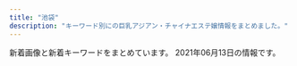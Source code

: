```yaml
---
title: "池袋"
description: "キーワード別にの巨乳アジアン・チャイナエステ嬢情報をまとめました。"
---
```


新着画像と新着キーワードをまとめています。
2021年06月13日の情報です。

<DmmAffiliateIns />
<KeywordTable
  shops={
    [
    {
        "name": "CoCo8 \u30b3\u30b3\u30a8\u30a4\u30c8",
        "station": "JR\u6c60\u888b\u99c5\u897f\u53e3",
        "keywords": {
            "86": 2,
            "88": 1,
            "90": 1
        },
        "url": "http://www.coco-8.jp/",
        "img_links": [
            "http://www.coco-8.jp/_src/36741639/2.jpg",
            "http://www.coco-8.jp/_src/49977786/wechatimg336_20201102105038881.jpg",
            "http://www.coco-8.jp/_src/36742459/2.jpg",
            "http://www.coco-8.jp/_src/36746704/g5.png",
            "http://www.coco-8.jp/_src/54960364/wechatimg955.jpg",
            "http://www.coco-8.jp/_src/36820892/cam3.png",
            "http://www.coco-8.jp/_src/36746351/lineline.png",
            "http://www.coco-8.jp/_src/55662797/img20210426142633666355.png",
            "http://www.coco-8.jp/_src/36741678/down.png",
            "http://www.coco-8.jp/_src/36741671/2.jpg",
            "http://www.coco-8.jp/_src/37791754/smartselect_20191212-140919_wechat.jpg",
            "http://www.coco-8.jp/_src/36742791/s4.jpg",
            "http://www.coco-8.jp/_src/37791773/wechatimg437_20201113100952153.jpg",
            "http://www.coco-8.jp/_src/36741672/4.jpg",
            "http://www.coco-8.jp/_src/36746398/mei1.jpg",
            "http://www.coco-8.jp/_src/49977789/lineline.png",
            "http://www.coco-8.jp/_src/36742630/b.png",
            "http://www.coco-8.jp/_src/36746380/aki.jpg",
            "http://www.coco-8.jp/_src/36742461/4.jpg",
            "http://www.coco-8.jp/_src/36741673/3.jpg",
            "http://www.coco-8.jp/_src/36746345/maya.jpg",
            "http://www.coco-8.jp/_src/36746397/mei1.jpg",
            "http://www.coco-8.jp/_src/36746636/iwa1.jpg",
            "http://www.coco-8.jp/_src/36746702/g6.jpg",
            "http://www.coco-8.jp/_src/36746331/lineline.png",
            "http://www.coco-8.jp/_src/36746732/road2.png",
            "http://www.coco-8.jp/_src/36741637/3.jpg",
            "http://www.coco-8.jp/_src/36741640/1.jpg",
            "http://www.coco-8.jp/_src/36746688/g2.jpg",
            "http://www.coco-8.jp/_src/36746320/sayuri.jpg",
            "http://www.coco-8.jp/_src/36746644/lineline.png",
            "http://www.coco-8.jp/_src/36742458/1.jpg",
            "http://www.coco-8.jp/_src/36745876/pic1.jpg",
            "http://www.coco-8.jp/_src/36742638/b.png",
            "http://www.coco-8.jp/_src/37791774/wechatimg437_20201113100952153.jpg",
            "http://www.coco-8.jp/_src/36742655/down.png",
            "http://www.coco-8.jp/_src/36746635/iwa1.jpg",
            "http://www.coco-8.jp/_src/36746641/risa.jpg",
            "http://www.coco-8.jp/_src/36742642/b.png",
            "http://www.coco-8.jp/_src/54960393/wechatimg955.jpg",
            "http://www.coco-8.jp/_src/54960397/wechatimg955.jpg",
            "http://www.coco-8.jp/_src/36742462/5.jpg",
            "http://www.coco-8.jp/_src/54960394/lineline.png",
            "http://www.coco-8.jp/_src/36820891/cam3.png",
            "http://www.coco-8.jp/_src/36746692/g3.jpg",
            "http://www.coco-8.jp/_src/36741674/5.jpg",
            "http://www.coco-8.jp/_src/36742658/s1.jpg",
            "http://www.coco-8.jp/_src/49632559/wechatimg336_20201102105038881.jpg",
            "http://www.coco-8.jp/_src/36742640/b.png",
            "http://www.coco-8.jp/_src/36741670/1.jpg",
            "http://www.coco-8.jp/_src/36742644/sayuri.jpg",
            "http://www.coco-8.jp/_src/36746346/maya.jpg",
            "http://www.coco-8.jp/_src/36712010/sayuri.jpg",
            "http://www.coco-8.jp/_src/36746642/risa.jpg",
            "http://www.coco-8.jp/_src/36746682/g.jpg",
            "http://www.coco-8.jp/_src/36741638/4.jpg",
            "http://www.coco-8.jp/_src/36742636/b.png",
            "http://www.coco-8.jp/_src/36742714/s2.jpg",
            "http://www.coco-8.jp/_src/36742780/s3.jpg",
            "http://www.coco-8.jp/_src/36746714/b.png",
            "http://www.coco-8.jp/_src/36813493/cam2.jpg",
            "http://www.coco-8.jp/_src/36745880/pic2.jpg",
            "http://www.coco-8.jp/_src/36742460/3.jpg",
            "http://www.coco-8.jp/_src/37791789/lineline.png",
            "http://www.coco-8.jp/_src/49977773/wechatimg437_20201113100952153.jpg",
            "http://www.coco-8.jp/_src/36743040/s5.jpg",
            "http://www.coco-8.jp/_src/36746395/lineline.png",
            "http://www.coco-8.jp/_src/36746379/aki.jpg",
            "http://www.coco-8.jp/_src/36746633/lineline.png",
            "http://www.coco-8.jp/_src/49977665/wechatimg437_20201113100952153.jpg",
            "http://www.coco-8.jp/_src/49977785/wechatimg336_20201102105038881.jpg",
            "http://www.coco-8.jp/_src/49632727/wechatimg336_20201102105038881.jpg",
            "http://www.coco-8.jp/_src/36746639/lineline.png",
            "http://www.coco-8.jp/_src/36813492/cam2.jpg",
            "http://www.coco-8.jp/_src/36741636/5.jpg",
            "http://www.coco-8.jp/_src/54960396/wechatimg955.jpg"
        ]
    },
    {
        "name": "MONA\u30fbLIZA \u30e2\u30ca\u30fb\u30ea\u30b6",
        "keywords": {
            "C": 8
        },
        "url": "http://monaliza.xyz/",
        "img_links": [
            "http://monaliza.xyz/images/g6.jpg",
            "http://monaliza.xyz/images/r01.jpg",
            "http://monaliza.xyz/images/g7.jpg",
            "http://monaliza.xyz/images/index_c3.jpg",
            "http://monaliza.xyz/images/index_c1.jpg",
            "http://monaliza.xyz/images/mobile.jpg",
            "http://monaliza.xyz/images/r02.jpg",
            "http://monaliza.xyz/images/gallery_image01b.jpg",
            "http://monaliza.xyz/images/yuki.jpg",
            "http://monaliza.xyz/images/index_c2.jpg",
            "http://monaliza.xyz/images/r04.jpg",
            "http://monaliza.xyz/images/r03.jpg",
            "http://monaliza.xyz/images/top.jpg",
            "http://monaliza.xyz/images/aoyi.jpg",
            "http://monaliza.xyz/images/g4.jpg"
        ],
        "station": "JR\u6c60\u888b\u99c5\u897f\u53e3"
    },
    {
        "keywords": {
            "83": 10,
            "84": 8,
            "81": 4,
            "82": 10,
            "85": 4
        },
        "url": "http://c-sun2.com/",
        "img_links": [
            "http://c-sun2.com/image/cast/cast_533_1_l.jpg",
            "http://c-sun2.com/image/cast/cast_357_1_l.jpg",
            "http://c-sun2.com/image/cast/cast_453_1_l.jpg",
            "http://c-sun2.com/img/header.jpg",
            "http://c-sun2.com/img/bar_grallery.png",
            "http://c-sun2.com/image/cast/cast_533_2_l.jpg",
            "http://c-sun2.com/image/cast/cast_485_2_l.jpg",
            "http://c-sun2.com/image/cast/cast_473_2_l.jpg",
            "http://c-sun2.com/image/cast/cast_471_2_l.jpg",
            "http://c-sun2.com/img/topbar_osusume.png",
            "http://c-sun2.com/image/cast/cast_362_2_l.jpg",
            "http://c-sun2.com/image/cast/cast_484_2_l.jpg",
            "http://c-sun2.com/image/cast/cast_492_2_l.jpg",
            "http://c-sun2.com/img/bar_therapist.png",
            "http://c-sun2.com/image/cast/cast_471_1_l.jpg",
            "http://c-sun2.com/image/cast/cast_357_2_l.jpg",
            "http://c-sun2.com/image/cast/cast_496_1_l.jpg",
            "http://c-sun2.com/image/cast/cast_453_2_l.jpg",
            "http://c-sun2.com/image/cast/cast_393_2_l.jpg",
            "http://c-sun2.com/image/cast/cast_485_1_l.jpg",
            "http://c-sun2.com/img/bar_profile.png",
            "http://c-sun2.com/image/cast/cast_390_1_l.jpg",
            "http://c-sun2.com/img/event/camp3.jpg",
            "http://c-sun2.com/image/cast/cast_484_1_l.jpg",
            "http://c-sun2.com/image/cast/cast_524_1_l.jpg",
            "http://c-sun2.com/image/cast/cast_360_2_l.jpg",
            "http://c-sun2.com/image/cast/cast_466_1_l.jpg",
            "http://c-sun2.com/image/cast/cast_466_2_l.jpg",
            "http://c-sun2.com/image/shame/192_1_l.jpg",
            "http://c-sun2.com/image/cast/cast_496_2_l.jpg",
            "http://c-sun2.com/image/cast/cast_390_2_l.jpg",
            "http://c-sun2.com/img/topbar_camp.png",
            "http://c-sun2.com/image/cast/cast_360_1_l.jpg",
            "http://c-sun2.com/img/icon/new.png",
            "http://c-sun2.com/image/cast/cast_534_2_l.jpg",
            "http://c-sun2.com/image/cast/cast_393_1_l.jpg",
            "http://c-sun2.com/image/cast/cast_473_1_l.jpg",
            "http://c-sun2.com/image/cast/cast_534_1_l.jpg",
            "http://c-sun2.com/image/cast/cast_326_1_l.jpg",
            "http://c-sun2.com/img/topbar_news.png",
            "http://c-sun2.com/image/cast/cast_524_2_l.jpg",
            "http://c-sun2.com/image/cast/cast_492_1_l.jpg",
            "http://c-sun2.com/image/cast/cast_362_1_l.jpg",
            "http://c-sun2.com/image/cast/cast_580_1_l.jpg",
            "http://c-sun2.com/image/cast/cast_326_2_l.jpg"
        ],
        "station": "JR\u6c60\u888b\u99c5\u897f\u53e3",
        "name": "\u30b9\u30a4\u30fc\u30c8\u30de\u30c3\u30c8"
    },
    {
        "keywords": {
            "C": 21
        },
        "img_links": [
            "http://salon-arm.com/staff/kaori/01.jpg",
            "http://salon-arm.com/img/att.jpg",
            "http://salon-arm.com/staff/ringo/01.jpg",
            "http://salon-arm.com/staff/ai/01mb.jpg",
            "http://salon-arm.com/staff/saya/01mb.jpg",
            "http://salon-arm.com/staff/mai/01.jpg",
            "http://salon-arm.com/staff/rika/01mb.jpg",
            "http://salon-arm.com/staff/yuuka/01.jpg",
            "http://salon-arm.com/img/ttl_line.png",
            "http://salon-arm.com/staff/ringo/01mb.jpg",
            "http://salon-arm.com/pic/top.png",
            "http://salon-arm.com/pic/head.png",
            "http://salon-arm.com/staff/ai/01.jpg",
            "http://salon-arm.com/img/ttl_tnew.png",
            "http://salon-arm.com/staff/yuuka/01mb.jpg",
            "http://salon-arm.com/img/ttl_staff.png",
            "http://salon-arm.com/i/files/homeimg.jpg",
            "http://salon-arm.com/staff/reina/01mb.jpg",
            "http://salon-arm.com/staff/emi/01mb.jpg",
            "http://salon-arm.com/staff/nana/01.jpg",
            "http://salon-arm.com/staff/reina/01.jpg",
            "http://salon-arm.com/staff/saya/01.jpg",
            "http://salon-arm.com/staff/mai/01mb.jpg",
            "http://salon-arm.com/staff/rika/01.jpg",
            "http://salon-arm.com/staff/nana/01mb.jpg",
            "http://salon-arm.com/staff/midori/01.jpg",
            "http://salon-arm.com/img/ttl_concept.png",
            "http://salon-arm.com/img/ttl_mobile.png",
            "http://salon-arm.com/staff/kaori/01mb.jpg",
            "http://salon-arm.com/staff/ichigo/01mb.jpg",
            "http://salon-arm.com/staff/midori/01mb.jpg",
            "http://salon-arm.com/staff/ichigo/01.jpg",
            "http://salon-arm.com/staff/emi/01.jpg"
        ],
        "station": "JR\u6c60\u888b\u99c5\u897f\u53e3",
        "url": "http://salon-arm.com/",
        "name": "\u30a2\u30ed\u30de\u30ed\u30de\u30f3\u30b9"
    },
    {
        "name": "\u82b1\u6c34\u6728",
        "url": "http://es-hana.work/",
        "img_links": [
            "http://es-hana.work/images/interior_t.jpg",
            "http://es-hana.work/img/miki1.jpg",
            "http://es-hana.work/staff/rina.jpg",
            "http://es-hana.work/images/ac2.jpg",
            "http://es-hana.work/images/sys1.jpg",
            "http://es-hana.work/images/6.jpg",
            "http://es-hana.work/staff/ai.jpg",
            "http://es-hana.work/images/ac1.jpg",
            "http://es-hana.work/images/sys2.jpg",
            "http://es-hana.work/images/tg.jpg",
            "http://es-hana.work/staff/yuna.jpg",
            "http://es-hana.work/staff/nami.jpg",
            "http://es-hana.work/img/rina1.jpg",
            "http://es-hana.work/img/risa1.jpg",
            "http://es-hana.work/images/3.jpg",
            "http://es-hana.work/img/aya1.jpg",
            "http://es-hana.work/staff/risa.jpg",
            "http://es-hana.work/images/line.jpg",
            "http://es-hana.work/images/9.jpg",
            "http://es-hana.work/images/2.jpg",
            "http://es-hana.work/staff/miki.jpg",
            "http://es-hana.work/images/news.jpg",
            "http://es-hana.work/img/haruka1.jpg",
            "http://es-hana.work/img/nana1.jpg",
            "http://es-hana.work/images/5.jpg",
            "http://es-hana.work/images/8.jpg",
            "http://es-hana.work/staff/nana.jpg",
            "http://es-hana.work/images/7.jpg",
            "http://es-hana.work/img/ai1.jpg",
            "http://es-hana.work/staff/haruka.jpg",
            "http://es-hana.work/images/staff_t.jpg",
            "http://es-hana.work/images/1.jpg",
            "http://es-hana.work/staff/aya.jpg",
            "http://es-hana.work/images/head.jpg",
            "http://es-hana.work/images/10.jpg",
            "http://es-hana.work/images/int.jpg",
            "http://es-hana.work/img/yui1.jpg",
            "http://es-hana.work/staff/yui.jpg",
            "http://es-hana.work/img/nami1.jpg"
        ],
        "keywords": {},
        "station": "JR\u6c60\u888b\u99c5\u897f\u53e3(\u5317)"
    },
    {
        "name": "\u30b7\u30e3\u30fc\u30ed\u30c3\u30c8\u59eb",
        "keywords": {
            "C": 20,
            "D": 4,
            "82": 2,
            "89": 3,
            "87": 1,
            "86": 3,
            "E": 2,
            "93": 2,
            "88": 1,
            "85": 9
        },
        "img_links": [
            "http://www.i-rlx.info/images/index_13.jpg",
            "http://www.i-rlx.info/images/info_16.jpg",
            "http://www.i-rlx.info/images/upload/7d800b2f3fde617b.jpg",
            "http://www.i-rlx.info/images/upload/bb8a47bc98c64e87.jpg",
            "http://www.i-rlx.info/images/index_33.jpg",
            "http://www.i-rlx.info/images/index_34.jpg",
            "http://www.i-rlx.info/images/index_20.jpg",
            "http://www.i-rlx.info/girl/02.jpg",
            "http://www.i-rlx.info/images/index_31.jpg",
            "http://www.i-rlx.info/images/upload/thumb/19b76df66faf0b12.jpg",
            "http://www.i-rlx.info/images/upload/thumb/888936484d714117.jpg",
            "http://www.i-rlx.info/images/index_30.jpg",
            "http://www.i-rlx.info/images/upload/c3c01fea3cdcaa08.jpg",
            "http://www.i-rlx.info/images/upload/thumb/22c78aefa047b678.jpg",
            "http://www.i-rlx.info/images/index_12.jpg",
            "http://www.i-rlx.info/images/upload/eeb5d9caa554018e.jpg",
            "http://www.i-rlx.info/i/girl/02.jpg",
            "http://www.i-rlx.info/images/index_17.jpg",
            "http://www.i-rlx.info/images/index_06.jpg",
            "http://www.i-rlx.info/images/index_11.jpg",
            "http://www.i-rlx.info/images/index_36.jpg",
            "http://www.i-rlx.info/images/upload/thumb/95e8548329763630.jpg",
            "http://www.i-rlx.info/images/index_21.jpg",
            "http://www.i-rlx.info/images/upload/d9467bde93e01a59.jpg",
            "http://www.i-rlx.info/images/index_26.jpg",
            "http://www.i-rlx.info/images/staff_16.jpg",
            "http://www.i-rlx.info/images/upload/22c78aefa047b678.jpg",
            "http://www.i-rlx.info/images/index_29.jpg",
            "http://www.i-rlx.info/images/index_23.jpg",
            "http://www.i-rlx.info/images/upload/thumb/bb8a47bc98c64e87.jpg",
            "http://www.i-rlx.info/images/index_19.jpg",
            "http://www.i-rlx.info/i/girl/03.jpg",
            "http://www.i-rlx.info/images/upload/thumb/3a57edcf235cfd8e.jpg",
            "http://www.i-rlx.info/images/upload/9e42414005a99f48.jpg",
            "http://www.i-rlx.info/images/index_27.jpg",
            "http://www.i-rlx.info/images/upload/de66c0c17276977c.jpg",
            "http://www.i-rlx.info/images/index_09.jpg",
            "http://www.i-rlx.info/i/room/r02.jpg",
            "http://www.i-rlx.info/images/upload/thumb/dc8f1b616e622b2a.jpg",
            "http://www.i-rlx.info/girl/018.jpg",
            "http://www.i-rlx.info/images/upload/thumb/bb2bfea87a6127cc.jpg",
            "http://www.i-rlx.info/images/index_15.jpg",
            "http://www.i-rlx.info/girl/05.jpg",
            "http://www.i-rlx.info/images/index_24.jpg",
            "http://www.i-rlx.info/images/upload/thumb/d9467bde93e01a59.jpg",
            "http://www.i-rlx.info/images/sub_21.jpg",
            "http://www.i-rlx.info/images/upload/ac8e7ec3ac179feb.jpg",
            "http://www.i-rlx.info/images/upload/95e8548329763630.jpg",
            "http://www.i-rlx.info/images/upload/thumb/f63122b7652c8d07.jpg",
            "http://www.i-rlx.info/images/upload/thumb/eeb5d9caa554018e.jpg",
            "http://www.i-rlx.info/images/index_35_01.jpg",
            "http://www.i-rlx.info/images/index_03.jpg",
            "http://www.i-rlx.info/images/info.jpg",
            "http://www.i-rlx.info/images/upload/bb2bfea87a6127cc.jpg",
            "http://www.i-rlx.info/images/upload/thumb/4d0e657eefdddf42.jpg",
            "http://www.i-rlx.info/images/upload/b0bbe23232bed8aa.jpg",
            "http://www.i-rlx.info/girl/07.jpg",
            "http://www.i-rlx.info/images/upload/4d0e657eefdddf42.jpg",
            "http://www.i-rlx.info/images/index_37.jpg",
            "http://www.i-rlx.info/images/sub_18.jpg",
            "http://www.i-rlx.info/girl/017.jpg",
            "http://www.i-rlx.info/images/index_07.jpg",
            "http://www.i-rlx.info/images/upload/549fe7e03db1e8fc.jpg",
            "http://www.i-rlx.info/images/rec.jpg",
            "http://www.i-rlx.info/images/upload/888936484d714117.jpg",
            "http://www.i-rlx.info/images/rec_16.jpg",
            "http://www.i-rlx.info/girl/01.jpg",
            "http://www.i-rlx.info/i/room/r01.jpg",
            "http://www.i-rlx.info/images/upload/thumb/5f15caf7f272770f.jpg",
            "http://www.i-rlx.info/girl/08.jpg",
            "http://www.i-rlx.info/images/upload/f63122b7652c8d07.jpg",
            "http://www.i-rlx.info/images/index_18.jpg",
            "http://www.i-rlx.info/girl/06.jpg",
            "http://www.i-rlx.info/girl/04.jpg",
            "http://www.i-rlx.info/images/upload/thumb/c3c01fea3cdcaa08.jpg",
            "http://www.i-rlx.info/images/index_01.jpg",
            "http://www.i-rlx.info/images/index_22.jpg",
            "http://www.i-rlx.info/images/index_08.jpg",
            "http://www.i-rlx.info/images/upload/thumb/9e42414005a99f48.jpg",
            "http://www.i-rlx.info/images/upload/thumb/7d800b2f3fde617b.jpg",
            "http://www.i-rlx.info/i/girl/05.jpg",
            "http://www.i-rlx.info/images/index_14.jpg",
            "http://www.i-rlx.info/images/upload/thumb/de66c0c17276977c.jpg",
            "http://www.i-rlx.info/images/upload/3a57edcf235cfd8e.jpg",
            "http://www.i-rlx.info/images/upload/bc0752fe4e53b8c6.jpg",
            "http://www.i-rlx.info/images/upload/5f15caf7f272770f.jpg",
            "http://www.i-rlx.info/images/upload/thumb/ac8e7ec3ac179feb.jpg",
            "http://www.i-rlx.info/images/upload/dc8f1b616e622b2a.jpg",
            "http://www.i-rlx.info/images/upload/thumb/549fe7e03db1e8fc.jpg",
            "http://www.i-rlx.info/images/index_02.jpg",
            "http://www.i-rlx.info/i/room/r04.jpg",
            "http://www.i-rlx.info/i/girl/04.jpg",
            "http://www.i-rlx.info/images/index_39.jpg",
            "http://www.i-rlx.info/images/upload/19b76df66faf0b12.jpg",
            "http://www.i-rlx.info/i/room/r03.jpg",
            "http://www.i-rlx.info/images/upload/thumb/b0bbe23232bed8aa.jpg",
            "http://www.i-rlx.info/i/girl/01.jpg",
            "http://www.i-rlx.info/images/03.jpg",
            "http://www.i-rlx.info/images/upload/thumb/bc0752fe4e53b8c6.jpg",
            "http://www.i-rlx.info/images/index_10.jpg",
            "http://www.i-rlx.info/images/index_28.jpg",
            "http://www.i-rlx.info/images/index_04.jpg"
        ],
        "url": "http://www.i-rlx.info/",
        "station": "JR\u6c60\u888b\u99c5\u897f\u53e3(\u5317)"
    },
    {
        "station": "JR\u6c60\u888b\u99c5\u897f\u53e3(\u5317)",
        "img_links": [
            "https://www.relax-es.net/img/icon/new.png",
            "https://www.relax-es.net/w160-p400/img/uploadfile/imgpc01601942105.jpg",
            "https://www.relax-es.net/w200-p300/img/uploadfile/imgpc01601602016.jpg",
            "https://www.relax-es.net/img/bana10.jpg",
            "https://www.relax-es.net/w200-p300/img/uploadfile/imgpc01601602188.jpg",
            "https://www.relax-es.net/w160-p400/img/uploadfile/imgpc01601602761.jpg",
            "https://www.relax-es.net/w160-p400/img/uploadfile/imgpc01608535716.jpg",
            "https://www.relax-es.net/img/uploadfile/imgpc01601601975.jpg",
            "https://www.relax-es.net/img/uploadfile/imgpc01608535783.jpg",
            "https://www.relax-es.net/img/uploadfile/imgpc01601602443.jpg",
            "https://www.relax-es.net/w160-p400/img/uploadfile/imgpc01601601975.jpg",
            "https://www.relax-es.net/img/num5.png",
            "https://www.relax-es.net/img/bana05.jpg",
            "https://www.relax-es.net/img/bana07.jpg",
            "https://www.relax-es.net/img/uploadfile/imgpc01601942105.jpg",
            "https://www.relax-es.net/img/num4.png",
            "https://www.relax-es.net/img/uploadfile/imgpc01601602890.jpg",
            "https://www.relax-es.net/img/area.jpg",
            "https://www.relax-es.net/w160-p400/img/uploadfile/imgpc01601602970.jpg",
            "https://www.relax-es.net/w160-p400/img/uploadfile/imgpc01601602890.jpg",
            "https://www.relax-es.net/w160-p400/img/uploadfile/imgpc01608535826.jpg",
            "https://www.relax-es.net/w160-p400/img/uploadfile/imgpc01601942123.jpg",
            "https://www.relax-es.net/w200-p300/img/uploadfile/imgpc01601942123.jpg",
            "https://www.relax-es.net/w160-p400/img/uploadfile/imgpc01601602326.jpg",
            "https://www.relax-es.net/img/uploadfile/img_1601600707.jpg",
            "https://www.relax-es.net/w160-p400/img/uploadfile/imgpc01601942142.jpg",
            "https://www.relax-es.net/w160-p400/img/uploadfile/imgpc01601603008.jpg",
            "https://www.relax-es.net/w160-p400/img/uploadfile/imgpc01608535783.jpg",
            "https://www.relax-es.net/w160-p400/img/uploadfile/imgpc01601942165.jpg",
            "https://www.relax-es.net/w200-p300/img/uploadfile/imgpc01601942142.jpg",
            "https://www.relax-es.net/img/uploadfile/imgpc01608535826.jpg",
            "https://www.relax-es.net/img/bana03.jpg",
            "https://www.relax-es.net/img/uploadfile/imgpc01601602269.jpg",
            "https://www.relax-es.net/img/uploadfile/imgpc01601603008.jpg",
            "https://www.relax-es.net/w200-p80/img/uploadfile/imgpc01601601975.jpg",
            "https://www.relax-es.net/img/uploadfile/imgpc01601602403.jpg",
            "https://www.relax-es.net/w160-p400/img/uploadfile/imgpc01601602016.jpg",
            "https://www.relax-es.net/img/syscard.png",
            "https://www.relax-es.net/img/uploadfile/imgpc01601602326.jpg",
            "https://www.relax-es.net/img/uploadfile/imgpc01608535716.jpg",
            "https://www.relax-es.net/w160-p400/img/uploadfile/imgpc01601602269.jpg",
            "https://www.relax-es.net/img/uploadfile/imgpc01601602016.jpg",
            "https://www.relax-es.net/img/bana02.jpg",
            "https://www.relax-es.net/w160-p400/img/uploadfile/imgpc01601602443.jpg",
            "https://www.relax-es.net/w200-p300/img/uploadfile/imgpc01601942092.jpg",
            "https://www.relax-es.net/img/uploadfile/img_1601600792.jpg",
            "https://www.relax-es.net/img/uploadfile/imgpc01601602970.jpg",
            "https://www.relax-es.net/img/uploadfile/imgpc01608535915.jpg",
            "https://www.relax-es.net/img/uploadfile/imgpc01601942092.jpg",
            "https://www.relax-es.net/img/bana01.jpg",
            "https://www.relax-es.net/img/uploadfile/imgpc01601602761.jpg",
            "https://www.relax-es.net/img/uploadfile/imgpc01601942142.jpg",
            "https://www.relax-es.net/w160-p400/img/uploadfile/imgpc01601942092.jpg",
            "https://www.relax-es.net/img/uploadfile/imgpc01601942165.jpg",
            "https://www.relax-es.net/w300-p200/img/uploadfile/imgpc01601601975.jpg",
            "https://www.relax-es.net/img/uploadfile/imgpc01601602188.jpg",
            "https://www.relax-es.net/img/uploadfile/imgpc01601602676.jpg",
            "https://www.relax-es.net/img/kantan.jpg",
            "https://www.relax-es.net/w160-p400/img/uploadfile/imgpc01601602188.jpg",
            "https://www.relax-es.net/w200-p300/img/uploadfile/imgpc01601601781.jpg",
            "https://www.relax-es.net/img/uploadfile/imgpc01601601781.jpg",
            "https://www.relax-es.net/w160-p400/img/uploadfile/imgpc01601601781.jpg",
            "https://www.relax-es.net/img/num3.png",
            "https://www.relax-es.net/img/num1.png",
            "https://www.relax-es.net/w160-p400/img/uploadfile/imgpc01601602403.jpg",
            "https://www.relax-es.net/w230-p230/img/uploadfile/img_1601600792.jpg",
            "https://www.relax-es.net/img/uploadfile/1601603998.png",
            "https://www.relax-es.net/img/num2.png",
            "https://www.relax-es.net/img/companioncoment.png",
            "https://www.relax-es.net/img/uploadfile/imgpc01601942123.jpg",
            "https://www.relax-es.net/img/bana04.jpg",
            "https://www.relax-es.net/w160-p400/img/uploadfile/imgpc01601602676.jpg",
            "https://www.relax-es.net/w160-p400/img/uploadfile/imgpc01608535915.jpg"
        ],
        "url": "https://www.relax-es.net/",
        "keywords": {
            "C": 32,
            "F": 35,
            "89": 59,
            "87": 24,
            "D": 52,
            "88": 67,
            "90": 12,
            "E": 75
        },
        "name": "New RELAX TIME"
    },
    {
        "keywords": {
            "85": 15,
            "86": 32,
            "D": 29,
            "84": 51,
            "C": 66
        },
        "name": "\u73ca\u745a\u6d77\u5cb8",
        "img_links": [
            "http://www.ccgirl.work/img/icon/new.jpg",
            "http://ccgirl.work/img/bana02.jpg",
            "http://www.ccgirl.work/staff/hana1.jpg",
            "http://ccgirl.work/img/interior.jpg",
            "http://ccgirl.work/staff/riri2.jpg",
            "http://www.ccgirl.work/staff/riri1.jpg",
            "http://ccgirl.work/staff/ai1.jpg",
            "http://ccgirl.work/staff/kayuri2.jpg",
            "http://ccgirl.work/staff/riri1.jpg",
            "http://ccgirl.work/staff/ai3.jpg",
            "http://ccgirl.work/staff/ai2.jpg",
            "http://ccgirl.work/staff/aya2.jpg",
            "http://www.ccgirl.work/img/contentsbottom.png",
            "http://www.ccgirl.work/staff/aya3.jpg",
            "http://www.ccgirl.work/staff/ai1.jpg",
            "http://ccgirl.work/staff/kayuri1.jpg",
            "http://ccgirl.work/staff/koko1.jpg",
            "http://ccgirl.work/staff/hana1.jpg",
            "http://www.ccgirl.work/staff/ai2.jpg",
            "http://ccgirl.work/img/icon/new.jpg",
            "http://ccgirl.work/staff/aya1.jpg",
            "http://www.ccgirl.work/staff/koko2.jpg",
            "http://www.ccgirl.work/staff/kayuri3.jpg",
            "http://www.ccgirl.work/img/bana02.jpg",
            "http://www.ccgirl.work/staff/ai3.jpg",
            "http://www.ccgirl.work/staff/kayuri2.jpg",
            "http://www.ccgirl.work/img/s/s_qa.png",
            "http://ccgirl.work/img/contentsbottom.png",
            "http://www.ccgirl.work/staff/kayuri1.jpg",
            "http://www.ccgirl.work/staff/aya2.jpg",
            "http://ccgirl.work/img/s/s_qa.png",
            "http://ccgirl.work/staff/aya3.jpg",
            "http://ccgirl.work/img/bana03.jpg",
            "http://ccgirl.work/staff/koko2.jpg",
            "http://ccgirl.work/staff/kayuri3.jpg",
            "http://www.ccgirl.work/staff/aya1.jpg",
            "http://www.ccgirl.work/staff/koko1.jpg",
            "http://www.ccgirl.work/img/bana03.jpg"
        ],
        "station": "JR\u6c60\u888b\u99c5\u6771\u53e3",
        "url": "http://ccgirl.work/"
    },
    {
        "name": "AromaAngels\uff5e\u6c60\u888b\u30a2\u30ed\u30de\u30a8\u30f3\u30b8\u30a7\u30eb\u30ba\uff5e",
        "keywords": {
            "83": 1,
            "C": 44,
            "E": 2,
            "85": 14,
            "86": 5,
            "88": 5,
            "D": 15,
            "87": 4
        },
        "station": "JR\u6c60\u888b\u99c5\u897f\u53e3",
        "url": "https://www.aroma-angels.net/",
        "img_links": [
            "https://www.aroma-angels.net/images/up_5_18_0.jpg",
            "https://www.aroma-angels.net/images/ml_11_1_1411.jpg",
            "https://www.aroma-angels.net/images/up_5_22_0.jpg",
            "https://www.aroma-angels.net/images/ml_11_1_240.jpg",
            "https://www.aroma-angels.net/images/mc_1_1_1272.jpg",
            "https://www.aroma-angels.net/images/mt_10_1_508.jpg",
            "https://www.aroma-angels.net/images/up_5_13_0.jpg",
            "https://www.aroma-angels.net/images/ml_11_1_239.jpg",
            "https://www.aroma-angels.net/images/ml_11_1_208.jpg",
            "https://www.aroma-angels.net/images/mc_1_1_506.jpg",
            "https://www.aroma-angels.net/images/mc_1_1_2202.jpg",
            "https://www.aroma-angels.net/images/ml_11_1_882.jpg",
            "https://www.aroma-angels.net/images/up_5_9_0.jpg",
            "https://www.aroma-angels.net/images/up_5_15_0.jpg",
            "https://www.aroma-angels.net/images/mt_10_1_505.jpg",
            "https://www.aroma-angels.net/images/mc_1_1_507.jpg",
            "https://www.aroma-angels.net/images/link/link_27.jpg",
            "https://www.aroma-angels.net/images/mc_1_1_446.jpg",
            "https://www.aroma-angels.net/images/ml_11_1_506.jpg",
            "https://www.aroma-angels.net/images/link/link_34.jpg",
            "https://www.aroma-angels.net/images/ml_11_1_425.jpg",
            "https://www.aroma-angels.net/images/up_5_26_0.jpg",
            "https://www.aroma-angels.net/images/link/link_15.jpg",
            "https://www.aroma-angels.net/images/up_5_5_0.jpg",
            "https://www.aroma-angels.net/images/ml_11_1_1064.jpg",
            "https://www.aroma-angels.net/images/link/link_31.jpg",
            "https://www.aroma-angels.net/images/up_5_17_0.jpg",
            "https://www.aroma-angels.net/images/ml_11_1_1285.jpg",
            "https://www.aroma-angels.net/images/up_5_14_0.jpg",
            "https://www.aroma-angels.net/images/mt_10_1_144.jpg",
            "https://www.aroma-angels.net/images/ml_11_1_1698.jpeg",
            "https://www.aroma-angels.net/images/mc_1_1_268.jpg",
            "https://www.aroma-angels.net/images/ml_11_1_446.jpg",
            "https://www.aroma-angels.net/images/mc_1_2_445.jpg",
            "https://www.aroma-angels.net/images/up_5_8_0.jpg",
            "https://www.aroma-angels.net/images/up_5_12_0.jpg",
            "https://www.aroma-angels.net/images/ml_11_1_507.jpg",
            "https://www.aroma-angels.net/images/ml_11_1_445.jpg",
            "https://www.aroma-angels.net/images/mc_1_1_508.jpg",
            "https://www.aroma-angels.net/images/ml_11_1_144.jpg",
            "https://www.aroma-angels.net/asset/img/spacer_gallery.png",
            "https://www.aroma-angels.net/images/mc_1_1_882.jpg",
            "https://www.aroma-angels.net/images/up_5_25_0.jpg",
            "https://www.aroma-angels.net/images/mc_1_1_505.jpg",
            "https://www.aroma-angels.net/images/ml_11_1_105.jpg",
            "https://www.aroma-angels.net/asset/img/top.jpg",
            "https://www.aroma-angels.net/images/link/link_37.png",
            "https://www.aroma-angels.net/images/link/link_19.jpg",
            "https://www.aroma-angels.net/images/ml_11_1_268.jpg",
            "https://www.aroma-angels.net/images/up_5_10_0.jpg",
            "https://www.aroma-angels.net/images/mc_1_1_105.jpg",
            "https://www.aroma-angels.net/images/ml_11_1_1272.jpg",
            "https://www.aroma-angels.net/images/up_5_11_0.jpeg",
            "https://www.aroma-angels.net/images/mc_1_1_1411.jpg",
            "https://menlog.net/link/menlog20040.jpg",
            "https://www.aroma-angels.net/images/mc_1_1_208.jpg",
            "https://www.aroma-angels.net/images/up_5_23_0.jpg",
            "https://www.aroma-angels.net/images/ml_11_1_241.jpg",
            "https://www.aroma-angels.net/images/ml_11_1_314.jpg",
            "https://www.aroma-angels.net/images/ml_11_1_960.jpg",
            "https://www.aroma-angels.net/images/mc_1_2_268.jpg",
            "https://www.aroma-angels.net/images/ml_11_1_1338.jpg",
            "https://www.aroma-angels.net/images/ml_11_1_505.jpg",
            "https://www.aroma-angels.net/images/up_5_19_0.jpg",
            "https://www.aroma-angels.net/images/up_5_6_0.jpg",
            "https://www.aroma-angels.net/images/mt_10_1_105.jpg",
            "https://www.aroma-angels.net/images/mc_1_2_1092.jpg",
            "https://www.aroma-angels.net/images/up_5_7_0.jpg",
            "https://www.aroma-angels.net/images/mc_1_2_105.jpg",
            "https://www.aroma-angels.net/images/mt_10_1_446.jpg",
            "https://www.aroma-angels.net/images/ml_11_1_2202.jpg",
            "https://www.aroma-angels.net/asset/img/top2.jpg",
            "https://www.aroma-angels.net/images/up_5_27_0.jpg",
            "https://www.aroma-angels.net/images/ml_11_1_508.jpg",
            "https://www.aroma-angels.net/asset/img/spacer900x360.png",
            "https://www.aroma-angels.net/images/mc_1_1_144.jpg",
            "https://www.aroma-angels.net/images/mc_1_1_1092.jpg",
            "https://www.aroma-angels.net/images/mc_1_1_445.jpg",
            "https://www.aroma-angels.net/images/mc_1_2_144.jpg",
            "https://www.aroma-angels.net/asset/img/spacer300x450.png",
            "https://www.aroma-angels.net/images/ml_11_1_1092.jpg",
            "https://estama.jp/assets_new/default/pc/img/page/link/estama_200_40.png"
        ]
    },
    {
        "url": "http://iris.iest.info/",
        "img_links": [],
        "keywords": {},
        "station": "JR\u6c60\u888b\u99c5\u6771\u53e3",
        "name": "\u30b9\u30de\u30a4\u30eb"
    },
    {
        "url": "http://tsukinokoi.com/",
        "name": "\u6708\u306e\u604b",
        "station": "JR\u6c60\u888b\u99c5\u897f\u53e3",
        "keywords": {
            "\u30bb\u30af\u30b7\u30fc": 1
        },
        "img_links": [
            "http://tsukinokoi.com/images/news3.png",
            "http://tsukinokoi.com/img/staff/148586605222864500.jpg",
            "http://tsukinokoi.com/img/staff/155204782386136400.jpg",
            "http://tsukinokoi.com/images/QRcode.png",
            "http://tsukinokoi.com/img/staff/160622584020640000.jpg",
            "http://tsukinokoi.com/img/staff/142919725579809100.png",
            "http://tsukinokoi.com/img/staff/154673852166026500.jpg",
            "http://tsukinokoi.com/img/staff/148256052554824000.jpg",
            "http://tsukinokoi.com/img/staff/151584629124140300.jpg",
            "http://tsukinokoi.com/images/bar_gallery.png",
            "http://tsukinokoi.com/img/staff/155818741107218300.jpg",
            "http://tsukinokoi.com/img/staff/148586605226742500.jpg",
            "http://tsukinokoi.com/img/staff/152008703796356600.jpg",
            "http://tsukinokoi.com/images/bar_staff.png",
            "http://tsukinokoi.com/img/staff/155611310658540500.jpg",
            "http://tsukinokoi.com/images/pickupGirl2014.png",
            "http://tsukinokoi.com/images/news1.png",
            "http://tsukinokoi.com/img/staff/148073918839938900.jpg",
            "http://tsukinokoi.com/img/staff/153079932824200700.jpg",
            "http://tsukinokoi.com/images/event/2020/m06.png",
            "http://tsukinokoi.com/img/staff/144652745411466600.jpg",
            "http://tsukinokoi.com/images/bar_top.png"
        ]
    },
    {
        "name": "\u30a2\u30ef\u56fd\u515a",
        "img_links": [
            "http://awakoku.net/girls/misaki1.jpg",
            "http://awakoku.net/girls/miyuki2.jpg",
            "http://awakoku.net/girls/yumi.jpg",
            "http://awakoku.net/girls/mina1.jpg",
            "http://awakoku.net/girls/misaki2.jpg",
            "http://awakoku.net/girls/mina2.jpg",
            "http://awakoku.net/girls/hana2.jpg",
            "http://awakoku.net/girls/aya1.jpg",
            "http://awakoku.net/girls/yuri2.jpg",
            "http://awakoku.net/girls/yuri1.jpg",
            "http://awakoku.net/girls/miyuki1.jpg",
            "http://awakoku.net/girls/nagisa2.jpg",
            "http://awakoku.net/girls/hana1.jpg",
            "http://manpuku-web2.sakura.ne.jp/awakoku/image/header.jpg",
            "http://awakoku.net/girls/kana2.jpg",
            "http://awakoku.net/girls/ami1.jpg",
            "http://awakoku.net/girls/nana22.jpg",
            "http://awakoku.net/girls/kana1.jpg",
            "http://awakoku.net/topics/img/7-1.jpg",
            "http://awakoku.net/image/pickup.jpg",
            "http://awakoku.net/girls/sakura1.jpg",
            "http://awakoku.net/girls/noimage.jpg",
            "http://awakoku.net/girls/nana11.jpg",
            "http://awakoku.net/girls/saki1.jpg",
            "http://awakoku.net/girls/nagisa1.jpg"
        ],
        "url": "http://awakoku.net/",
        "station": "JR\u6c60\u888b\u99c5\u897f\u53e3",
        "keywords": {
            "E": 2,
            "84": 3,
            "83": 4,
            "87": 3,
            "C": 23,
            "88": 2,
            "86": 1,
            "F": 1,
            "D": 1,
            "85": 2
        }
    },
    {
        "img_links": [],
        "name": "\u6e80\u6708\u5802",
        "station": "JR\u6c60\u888b\u99c5\u897f\u53e3",
        "url": "http://mangetsudou.tyo.cm/",
        "keywords": {}
    },
    {
        "img_links": [
            "http://esthe-treat.com/staff/yuyu/01.jpg",
            "http://esthe-treat.com/img/tit.jpg",
            "http://esthe-treat.com/img/sysetc.png",
            "http://esthe-treat.com/img/t-t.jpg",
            "http://esthe-treat.com/img/add.jpg",
            "http://esthe-treat.com/img/t-o.jpg",
            "http://esthe-treat.com/img/botton.jpg",
            "http://esthe-treat.com/img/adrs.jpg",
            "http://esthe-treat.com/staff/rena/01.jpg",
            "http://esthe-treat.com/img/sys1.png",
            "http://esthe-treat.com/staff/miki/01.jpg",
            "http://esthe-treat.com/img/pic.jpg",
            "http://esthe-treat.com/staff/natumi/01.jpg",
            "http://esthe-treat.com/img/t-s.jpg",
            "http://esthe-treat.com/img/t-r.jpg",
            "http://esthe-treat.com/img/pc.jpg",
            "http://esthe-treat.com/img/tel.jpg",
            "http://esthe-treat.com/img/cam.jpg",
            "http://esthe-treat.com/img/info.jpg",
            "http://esthe-treat.com/img/t-a.jpg",
            "http://esthe-treat.com/staff/ami/01.jpg",
            "http://esthe-treat.com/img/sys2.png"
        ],
        "name": "\u53f0\u6e7e\u5e78\u904b\u30ea\u30e9\u30af\u30bc\u30fc\u30b7\u30e7\u30f3",
        "url": "http://esthe-treat.com/",
        "keywords": {},
        "station": "JR\u6c60\u888b\u99c5\u897f\u53e3"
    },
    {
        "keywords": {},
        "station": "JR\u6c60\u888b\u99c5\u6771\u53e3",
        "name": "\u6d17\u4f53\u30de\u30cb\u30a2",
        "url": "http://manian-ikebukuro.com/",
        "img_links": [
            "http://manian-ikebukuro.com/img/bar_staff.png",
            "http://manian-ikebukuro.com/image/cast/cast_73_1_l.jpg",
            "http://manian-ikebukuro.com/image/cast/cast_6_2_l.jpg",
            "http://manian-ikebukuro.com/image/cast/cast_68_1_s.jpg",
            "http://manian-ikebukuro.com/image/cast/cast_63_1_l.jpg",
            "http://manian-ikebukuro.com/image/cast/cast_71_1_s.jpg",
            "http://manian-ikebukuro.com/image/cast/10x10.jpg",
            "http://manian-ikebukuro.com/image/cast/cast_70_2_l.jpg",
            "http://manian-ikebukuro.com/image/cast/cast_6_1_l.jpg",
            "http://manian-ikebukuro.com/image/cast/cast_74_1_s.jpg",
            "http://manian-ikebukuro.com/image/cast/cast_70_1_s.jpg",
            "http://manian-ikebukuro.com/img/news1.png",
            "http://manian-ikebukuro.com/image/cast/cast_77_1_s.jpg",
            "http://manian-ikebukuro.com/image/cast/cast_80_1_s.jpg",
            "http://manian-ikebukuro.com/image/cast/cast_63_1_s.jpg",
            "http://manian-ikebukuro.com/image/cast/cast_73_1_s.jpg",
            "http://manian-ikebukuro.com/image/cast/cast_75_1_s.jpg",
            "http://manian-ikebukuro.com/image/cast/cast_77_2_l.jpg",
            "http://manian-ikebukuro.com/img/news3.png",
            "http://manian-ikebukuro.com/img/QRcode.png",
            "http://manian-ikebukuro.com/image/cast/cast_69_1_s.jpg",
            "http://manian-ikebukuro.com/img/header0.jpg",
            "http://manian-ikebukuro.com/img/tel.png",
            "http://manian-ikebukuro.com/image/cast/cast_47_1_s.jpg",
            "http://manian-ikebukuro.com/image/cast/cast_75_1_l.jpg",
            "http://manian-ikebukuro.com/sp/img/tel.png",
            "http://manian-ikebukuro.com/image/cast/cast_75_2_l.jpg",
            "http://manian-ikebukuro.com/img/spSite.jpg",
            "http://manian-ikebukuro.com/image/cast/cast_47_2_l.jpg",
            "http://manian-ikebukuro.com/image/cast/cast_67_1_l.jpg",
            "http://manian-ikebukuro.com/image/cast/cast_47_1_l.jpg",
            "http://manian-ikebukuro.com/image/cast/cast_64_2_l.jpg",
            "http://manian-ikebukuro.com/image/cast/cast_73_2_l.jpg",
            "http://manian-ikebukuro.com/image/cast/cast_80_2_l.jpg",
            "http://manian-ikebukuro.com/img/pickupGirl.png",
            "http://manian-ikebukuro.com/img/bar_profile.png",
            "http://manian-ikebukuro.com/image/cast/cast_64_1_l.jpg",
            "http://manian-ikebukuro.com/image/cast/cast_69_2_l.jpg",
            "http://manian-ikebukuro.com/image/cast/cast_70_1_l.jpg",
            "http://manian-ikebukuro.com/image/cast/cast_77_1_l.jpg",
            "http://manian-ikebukuro.com/image/cast/cast_64_1_s.jpg",
            "http://manian-ikebukuro.com/image/cast/cast_67_2_l.jpg",
            "http://manian-ikebukuro.com/image/cast/cast_69_1_l.jpg",
            "http://manian-ikebukuro.com/image/cast/cast_67_1_s.jpg",
            "http://manian-ikebukuro.com/img/line1.jpg",
            "http://manian-ikebukuro.com/image/cast/cast_6_1_s.jpg",
            "http://manian-ikebukuro.com/image/cast/cast_80_1_l.jpg"
        ]
    },
    {
        "name": "\u30cf\u30cb\u30fc\u30d3\u30fc",
        "station": "JR\u6c60\u888b\u99c5\u897f\u53e3(\u5317)",
        "img_links": [
            "https://honeybee2.com/images_staff/111/050114432551.jpg",
            "https://honeybee2.com/images/img_gallery_01.png",
            "https://honeybee2.com/images/bnr_160_45.jpg",
            "https://honeybee2.com/images_staff/111/070714141435.jpg",
            "https://honeybee2.com/images_staff/168/111319171076.jpg",
            "https://honeybee2.com/images_staff/176/050115410027.jpg",
            "https://honeybee2.com/images/no_image.jpg",
            "https://honeybee2.com/images/img_gallery_03.png",
            "https://honeybee2.com/images/img_gallery_06.png",
            "https://honeybee2.com/images_staff/142/060611265633.jpg",
            "https://honeybee2.com/images_staff/142/050113450875.jpg",
            "https://honeybee2.com/images_staff/117/050114225897.jpg",
            "https://honeybee2.com/images/bnr_side_card.png",
            "https://honeybee2.com/images_staff/117/082321050834.jpg",
            "https://honeybee2.com/images/img_gallery_05.png",
            "https://honeybee2.com/images_staff/134/041314164177.jpg",
            "https://honeybee2.com/images_staff/99/050115040623.jpg",
            "https://honeybee2.com/images/icon_new.png",
            "https://honeybee2.com/images/img_info_02.png",
            "https://honeybee2.com/images/img_info_03.png",
            "https://honeybee2.com/images/img_gallery_04.png",
            "https://honeybee2.com/images_staff/99/110211050217.jpg",
            "https://honeybee2.com/images/btn_next.png",
            "https://honeybee2.com/images/pagetop_off.png",
            "https://honeybee2.com/images/icon_ranking_05.png",
            "https://honeybee2.com/images/vis_profileframe.png",
            "https://honeybee2.com/images/bnr_88_31.jpg",
            "https://honeybee2.com/images/icon_ranking_01.png",
            "https://honeybee2.com/images/vis_castframe_01.png",
            "https://honeybee2.com/images/bnr_side_concept.png",
            "https://honeybee2.com/images_staff/175/050113092189.jpg",
            "https://honeybee2.com/images/btn_back.png",
            "https://honeybee2.com/images_staff/136/041523165620.jpg",
            "https://honeybee2.com/images_staff/108/050115134296.jpg",
            "https://honeybee2.com/images_staff/150/091116274617.jpg",
            "https://honeybee2.com/images/bnr_468_60.jpg",
            "https://honeybee2.com/images/img_info.png",
            "https://honeybee2.com/images/bnr_200_40.jpg",
            "https://honeybee2.com/images_staff/168/050113400416.jpg",
            "https://honeybee2.com/images_staff/60/032207120681.jpg",
            "https://honeybee2.com/images_staff/136/050114025434.jpg",
            "https://honeybee2.com/images/icon_ranking_03.png",
            "https://honeybee2.com/images_staff/60/050115251333.jpg",
            "https://honeybee2.com/images/img_info_01.png",
            "https://honeybee2.com/images/icon_ranking_04.png",
            "https://honeybee2.com/images/img_gallery_02.png",
            "https://honeybee2.com/images_staff/150/050113284720.jpg"
        ],
        "url": "https://honeybee2.com/",
        "keywords": {
            "82": 64,
            "85": 105,
            "83": 149,
            "84": 248,
            "F": 45,
            "D": 158,
            "C": 266
        }
    },
    {
        "station": "JR\u6c60\u888b\u99c5\u6771\u53e3",
        "keywords": {
            "90": 1,
            "95": 1,
            "E": 1,
            "H": 2,
            "88": 1
        },
        "url": "http://hanamizuki.jpn.cm/",
        "img_links": [
            "http://hanamizuki.jpn.cm/images/room1.jpg",
            "http://hanamizuki.jpn.cm/photos/sites/43/2017/11/2017110204162215.jpg",
            "http://hanamizuki.jpn.cm/photos/sites/43/2021/02/2021020211590282.jpg",
            "http://hanamizuki.jpn.cm/images/s_news.png",
            "http://hanamizuki.jpn.cm/images/top.png",
            "http://hanamizuki.jpn.cm/images/room2.jpg",
            "http://hanamizuki.jpn.cm/photos/sites/43/2017/11/2017110204161468.jpg",
            "http://hanamizuki.jpn.cm/images/mobile.png",
            "http://hanamizuki.jpn.cm/images/s_staff.png",
            "http://hanamizuki.jpn.cm/photos/sites/43/2019/12/2019122511054178.jpg",
            "http://hanamizuki.jpn.cm/images/nbj2.jpg",
            "http://hanamizuki.jpn.cm/images/s_link.png",
            "http://hanamizuki.jpn.cm/images/room4.jpg",
            "http://hanamizuki.jpn.cm/photos/sites/43/2019/12/2019122511054726.jpg",
            "http://hanamizuki.jpn.cm/images/room3.jpg"
        ],
        "name": "\u6c34\u6728\u82b1"
    },
    {
        "url": "http://primore.jpest.net/",
        "station": "JR\u6c60\u888b\u99c5\u6771\u53e3",
        "keywords": {},
        "name": "Primore \uff5e\u30d7\u30ea\u30e2\u30a2\uff5e",
        "img_links": [
            "http://primore.jpest.net/uploads//sites/9/2021/04/2.jpg",
            "http://primore.jpest.net/uploads//sites/9/2020/06/r5.jpg",
            "http://primore.jpest.net/uploads//sites/9/2020/06/aroma1.jpg",
            "http://primore.jpest.net/uploads//sites/9/2020/06/r2.jpg",
            "http://primore.jpest.net/uploads//sites/9/2020/06/02.jpg",
            "http://primore.jpest.net/uploads//sites/9/2020/06/s4.jpg",
            "http://primore.jpest.net/uploads//sites/9/2020/06/s1.jpg",
            "http://primore.jpest.net/uploads//sites/9/2020/06/4.jpg",
            "http://primore.jpest.net/uploads//sites/9/2020/06/aroma2.jpg",
            "http://primore.jpest.net/uploads//sites/9/2020/06/r1.jpg",
            "http://primore.jpest.net/uploads//sites/9/2020/06/01.jpg",
            "http://primore.jpest.net/uploads//sites/9/2021/04/3.jpg",
            "http://primore.jpest.net/uploads//sites/9/2020/06/s2.jpg",
            "http://primore.jpest.net/uploads//sites/9/2020/06/r3.jpg",
            "http://primore.jpest.net/uploads//sites/9/2020/06/top1-3.png",
            "http://primore.jpest.net/uploads//sites/9/2021/04/1.jpg",
            "http://primore.jpest.net/uploads//sites/9/2020/06/s3.jpg",
            "http://primore.jpest.net/uploads//sites/9/2020/06/r4.jpg",
            "http://primore.jpest.net/uploads//sites/9/2020/06/top-2.png"
        ]
    },
    {
        "keywords": {
            "87": 8,
            "D": 7,
            "86": 7,
            "C": 10,
            "88": 2,
            "84": 1
        },
        "station": "JR\u6c60\u888b\u99c5\u6771\u53e3",
        "name": "\u6e80\u8db3\u5802",
        "img_links": [
            "http://es-manzokudou.com/images/index_29.jpg",
            "http://es-manzokudou.com/uploads/d89fe15ae91cbe6757df76651ba2bafb.jpg",
            "http://es-manzokudou.com/uploads/1e5aff376576a255098bc7597386a028.jpg",
            "http://es-manzokudou.com/images/interior_09.jpg",
            "http://es-manzokudou.com/uploads/8ec0af3b4889c07ab76ccbed51b2b813.jpg",
            "http://es-manzokudou.com/uploads/d71f74498ca17396d022ba9a4df966f3.jpg",
            "http://es-manzokudou.com/images/link_09.jpg",
            "http://es-manzokudou.com/uploads/88aa8f906b0332cb40ad4429c8e7b758.jpg",
            "http://es-manzokudou.com/uploads/c92c85411d427aeda4e82379f413bfc5.jpg",
            "http://es-manzokudou.com/images/info_09.png",
            "http://es-manzokudou.com/uploads/7284e4ffc051cbb8c074a8c30390ce68.jpg",
            "http://es-manzokudou.com/uploads/b7f36d45469210b381ecb79a0e05a347.jpg",
            "http://es-manzokudou.com/images/info_02.png",
            "http://es-manzokudou.com/uploads/33e3f16ac4ad0cce4991bcbf73f4ed57.jpg",
            "http://es-manzokudou.com/uploads/0d826c16062de1388c242e2f77eb7cd6.jpg",
            "http://es-manzokudou.com/uploads/e29aa67ee54566513e4e34114bfdc7b9.jpg",
            "http://es-manzokudou.com/images/index_21.jpg",
            "http://es-manzokudou.com/uploads/13ab049cc45dea80b43d33b6b7108f00.jpg",
            "http://es-manzokudou.com/images/index_02.jpg",
            "http://es-manzokudou.com/images/info_04.png",
            "http://es-manzokudou.com/uploads/b3126b220ec550d17cf3d4ceaa0d5f91.jpg",
            "http://es-manzokudou.com/uploads/8a1fb58d0b110680c2356994ca8efb25.jpg",
            "http://es-manzokudou.com/images/service_09.jpg",
            "http://es-manzokudou.com/uploads/4638ddb6f986a671b148647ba616100a.jpg",
            "http://es-manzokudou.com/uploads/801bf12e5eb5d7775a0d06c4314059a8.jpg",
            "http://es-manzokudou.com/uploads/e0558d7d118d3983ed620237423a6a17.jpg",
            "http://es-manzokudou.com/uploads/0b1795e88117182a477ab05f88143541.jpg",
            "http://es-manzokudou.com/images/index_04.jpg",
            "http://es-manzokudou.com/uploads/efbc511fca65f9baeae51ee52426cc0e.jpg",
            "http://es-manzokudou.com/images/index_23.jpg",
            "http://es-manzokudou.com/images/index_22.jpg",
            "http://es-manzokudou.com/uploads/62c2e989f1be95fc8e01be85b464d514.jpg",
            "http://es-manzokudou.com/uploads/de54f16df04e0df8ae07ab990b8c9fd2.jpg",
            "http://es-manzokudou.com/uploads/0796672f7c59948334658998a3c55cdb.jpg",
            "http://es-manzokudou.com/images/interior_10.jpg",
            "http://es-manzokudou.com/uploads/59a8a61377564fb64b48427e84e4243f.jpg",
            "http://www.cmfm2.jp/images/over_thumb_l.png",
            "http://es-manzokudou.com/uploads/ce9c20b274548d8d7fc88ffba3feb6b8.jpg",
            "http://es-manzokudou.com/uploads/848e0db3804d1d3c823537204d67f5aa.jpg",
            "http://es-manzokudou.com/uploads/dedff2c11ab7aaa841a9cf2747a8406c.jpg",
            "http://es-manzokudou.com/images/index_16.jpg",
            "http://es-manzokudou.com/images/girls_11.jpg",
            "http://es-manzokudou.com/images/index_06.jpg",
            "http://es-manzokudou.com/uploads/209ba11412c2c128b5dfbdb8cfef6faa.jpg",
            "http://es-manzokudou.com/images/index_30.jpg",
            "http://es-manzokudou.com/images/index_11.jpg",
            "http://es-manzokudou.com/uploads/f66d763bd48ac5f51969e4311ac7af5c.jpg",
            "http://es-manzokudou.com/images/index_19.jpg",
            "http://es-manzokudou.com/images/index_05.jpg",
            "http://es-manzokudou.com/uploads/9f77b9b12f9cf11fcb013974ba368064.jpg",
            "http://es-manzokudou.com/uploads/40fc21d31595f51aaf89793b1f68617b.jpg",
            "http://es-manzokudou.com/images/index_28.jpg",
            "http://es-manzokudou.com/uploads/4a9bc6863322924a09070162269c7415.jpg",
            "http://es-manzokudou.com/images/index_15.jpg",
            "http://es-manzokudou.com/images/info_05.png",
            "http://es-manzokudou.com/images/index_24.jpg",
            "http://es-manzokudou.com/uploads/356177edff3d3b7efc4a77022debc8aa.jpg",
            "http://es-manzokudou.com/uploads/200f500725d3f15233d981ad9b5e6b9a.jpg",
            "http://es-manzokudou.com/uploads/7b043aa15c9a9920550a2b92ec6be546.jpg",
            "http://es-manzokudou.com/images/info_07.png",
            "http://es-manzokudou.com/uploads/36735dc9d436a790f344c57635a3a44f.jpg",
            "http://es-manzokudou.com/images/index_14.jpg",
            "http://es-manzokudou.com/uploads/6eeb47bf176bb33d310cc4b85e6877cd.jpg",
            "http://es-manzokudou.com/images/index_31.jpg",
            "http://es-manzokudou.com/images/info_01.png",
            "http://es-manzokudou.com/images/girls_09.jpg",
            "http://es-manzokudou.com/uploads/c7f77c3ead6ef13dab668a39ed78609c.jpg",
            "http://es-manzokudou.com/uploads/6d01aeb80d9d599f91829439c8d1cce9.jpg",
            "http://es-manzokudou.com/images/index_27.jpg",
            "http://es-manzokudou.com/images/index_13.jpg",
            "http://es-manzokudou.com/images/index_08.jpg",
            "http://es-manzokudou.com/uploads/d0fdd8f6b16eaf7d5013c7d285fed2e3.jpg",
            "http://es-manzokudou.com/images/index_09.jpg",
            "http://es-manzokudou.com/images/index_03.jpg",
            "http://es-manzokudou.com/images/index_17.jpg",
            "http://es-manzokudou.com/images/index_01.jpg",
            "http://es-manzokudou.com/images/service_10.jpg",
            "http://es-manzokudou.com/uploads/275d5f397baa63db8424c86d5d6237cf.jpg",
            "http://es-manzokudou.com/uploads/da9811a4171f2ec42d7c9a8567e79d8c.jpg",
            "http://es-manzokudou.com/images/index_07.jpg"
        ],
        "url": "http://es-manzokudou.com/"
    },
    {
        "station": "JR\u6c60\u888b\u99c5\u897f\u53e3(\u5317)",
        "keywords": {
            "86": 22,
            "88": 3,
            "C": 20,
            "E": 6,
            "87": 6,
            "D": 12
        },
        "url": "http://www.yurari-massage.work/",
        "img_links": [
            "http://www.yurari-massage.work/img/m10.jpg",
            "http://www.yurari-massage.work/img/m30.jpg",
            "http://www.yurari-massage.work/img/st29.jpg",
            "http://www.yurari-massage.work/img/credit.jpg",
            "http://www.yurari-massage.work/img/sta26.jpg",
            "http://www.yurari-massage.work/img/st30.jpg",
            "http://www.yurari-massage.work/img/sta7.jpg",
            "http://www.yurari-massage.work/img/m5.jpg",
            "http://www.yurari-massage.work/img/st31.jpg",
            "http://www.yurari-massage.work/img/m2.jpg",
            "http://www.yurari-massage.work/img/m1.jpg",
            "http://www.yurari-massage.work/img/m3.jpg",
            "http://www.yurari-massage.work/img/st4.jpg",
            "http://www.yurari-massage.work/img/m6.jpg",
            "http://www.yurari-massage.work/img/campian.jpg",
            "http://www.yurari-massage.work/img/mobile.png",
            "http://www.yurari-massage.work/img/st27.jpg",
            "http://www.yurari-massage.work/img/st22.jpg",
            "http://www.yurari-massage.work/img/st21.jpg",
            "http://www.yurari-massage.work/img/m60.jpg",
            "http://www.yurari-massage.work/img/st022.jpg",
            "http://www.yurari-massage.work/img/st030.jpg",
            "http://www.yurari-massage.work/img/head.jpg",
            "http://www.yurari-massage.work/img/botton3.jpg",
            "http://www.yurari-massage.work/img/st7.jpg",
            "http://www.yurari-massage.work/img/sta31.jpg",
            "http://www.yurari-massage.work/img/sta21.jpg",
            "http://www.yurari-massage.work/img/st021.jpg",
            "http://www.yurari-massage.work/img/sta25.jpg",
            "http://www.yurari-massage.work/img/sta27.jpg",
            "http://www.yurari-massage.work/img/sta32.jpg",
            "http://www.yurari-massage.work/img/st07.jpg",
            "http://www.yurari-massage.work/img/st26.jpg",
            "http://www.yurari-massage.work/img/m20.jpg",
            "http://www.yurari-massage.work/img/m4.jpg",
            "http://www.yurari-massage.work/img/st25.jpg",
            "http://www.yurari-massage.work/img/m50.jpg",
            "http://www.yurari-massage.work/img/st032.jpg",
            "http://www.yurari-massage.work/img/st027.jpg",
            "http://www.yurari-massage.work/img/m40.jpg",
            "http://www.yurari-massage.work/img/st026.jpg",
            "http://www.yurari-massage.work/img/st031.jpg",
            "http://www.yurari-massage.work/img/sta30.jpg",
            "http://www.yurari-massage.work/img/sta29.jpg",
            "http://www.yurari-massage.work/img/sta22.jpg",
            "http://www.yurari-massage.work/img/st32.jpg"
        ],
        "name": "\u3086\u3089\u308a"
    },
    {
        "url": "http://koi.este.work/",
        "img_links": [
            "http://koi.este.work/t3.jpg",
            "http://koi.este.work/2/uploadimg/1565558725.jpg",
            "http://koi.este.work/tennai4.jpg",
            "http://koi.este.work/2/uploadimg/1601879728.jpg",
            "http://koi.este.work/2/uploadimg/1577672563.jpg",
            "http://momipara.jp/img/link/momi88.jpg",
            "http://koi.este.work/up_5_3_0.jpg",
            "http://koi.este.work/mens-esthe.png",
            "http://koi.este.work/t1.jpg",
            "http://koi.este.work/tennai3.jpg",
            "http://koi.este.work/b_girl.png",
            "http://koi.este.work/2/uploadimg/1579481243.jpg",
            "http://koi.este.work/b_news.png",
            "http://koi.este.work/tennai.png",
            "http://koi.este.work/tennai2.jpg",
            "http://koi.este.work/top.jpg"
        ],
        "name": "\u604b",
        "station": "JR\u6c60\u888b\u99c5\u897f\u53e3",
        "keywords": {
            "86": 6,
            "83": 18,
            "D": 18,
            "85": 6,
            "C": 12
        }
    },
    {
        "img_links": [
            "http://foryou-est.tokyo/images/flash1.jpg",
            "http://foryou-est.tokyo/images/mobile.png",
            "http://foryou-est.tokyo/images/sp01.jpg",
            "http://foryou-est.tokyo/images/kina.jpg",
            "http://foryou-est.tokyo/images/emi.jpg",
            "http://foryou-est.tokyo/images/yuri.jpg",
            "http://foryou-est.tokyo/images/ai.jpg",
            "http://foryou-est.tokyo/images/xin.jpg",
            "http://foryou-est.tokyo/images/sp03.jpg",
            "http://foryou-est.tokyo/images/zi_staff.png",
            "http://foryou-est.tokyo/images/yuki.jpg",
            "http://foryou-est.tokyo/images/sp02.jpg",
            "http://foryou-est.tokyo/images/down.png",
            "http://foryou-est.tokyo/images/up.png",
            "http://foryou-est.tokyo/images/riri.jpg"
        ],
        "keywords": {},
        "name": "For You",
        "url": "http://foryou-est.tokyo/",
        "station": "JR\u6c60\u888b\u99c5\u897f\u53e3"
    },
    {
        "url": "http://new-paradise.net/",
        "keywords": {},
        "station": "JR\u6c60\u888b\u99c5\u897f\u53e3",
        "name": "\u5fc3\u30d1\u30e9\u30c0\u30a4\u30b9",
        "img_links": [
            "http://new-paradise.net/images/zi_staff.png",
            "http://new-paradise.net/images/a4.jpg",
            "http://new-paradise.net/images/g0.jpg",
            "http://new-paradise.net/images/kiki.jpg",
            "http://new-paradise.net/images/a1.jpg",
            "http://new-paradise.net/images/misaki01.jpg",
            "http://new-paradise.net/images/a6.jpg",
            "http://new-paradise.net/images/kiki02.jpg",
            "http://new-paradise.net/images/itigo.jpg",
            "http://new-paradise.net/images/down.png",
            "http://new-paradise.net/images/a2.jpg",
            "http://new-paradise.net/images/a7.jpg",
            "http://new-paradise.net/images/flash1.jpg",
            "http://new-paradise.net/images/noa.jpg",
            "http://new-paradise.net/images/honoka.jpg",
            "http://new-paradise.net/images/up.png",
            "http://new-paradise.net/images/r3.jpg",
            "http://new-paradise.net/images/misaki02.jpg",
            "http://new-paradise.net/images/info.jpg",
            "http://new-paradise.net/images/a3.jpg",
            "http://new-paradise.net/images/a5.jpg",
            "http://new-paradise.net/images/mobile.png",
            "http://new-paradise.net/images/kanna02.jpg"
        ]
    }
]
}
/>
<DmmAffiliateScript />
